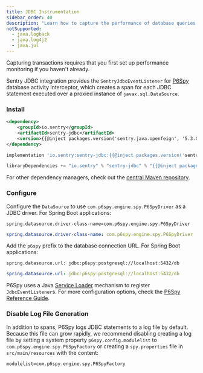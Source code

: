 ```yaml
---
title: JDBC Instrumentation
sidebar_order: 40
description: "Learn how to capture the performance of database queries executed with JDBC."
notSupported:
  - java.logback
  - java.log4j2
  - java.jul
---
```


<Note>

Capturing transactions requires that you first <PlatformLink to="/performance/">set up performance monitoring</PlatformLink> if you haven't already.

</Note>

Sentry JDBC integration provides the `SentryJdbcEventListener` for [P6Spy](https://github.com/p6spy/p6spy/) database activity interceptor, which creates a span for each JDBC statement executed over a proxied instance of `javax.sql.DataSource`.

### Install

```xml {tabTitle:Maven}
<dependency>
    <groupId>io.sentry</groupId>
    <artifactId>sentry-jdbc</artifactId>
    <version>{{@inject packages.version('sentry.java.openfeign', '5.3.0') }}</version>
</dependency>
```

```groovy {tabTitle:Gradle}
implementation 'io.sentry:sentry-jdbc:{{@inject packages.version('sentry.java.jdbc', '5.3.0') }}'
```

```scala {tabTitle: SBT}
libraryDependencies += "io.sentry" % "sentry-jdbc" % "{{@inject packages.version('sentry.java.jdbc', '5.3.0') }}"
```

For other dependency managers, check out the [central Maven repository](https://search.maven.org/artifact/io.sentry/sentry-jdbc).

### Configure

Configure the `DataSource` to use `com.p6spy.engine.spy.P6SpyDriver` as a JDBC driver. For Spring Boot applications:

```properties {tabTitle: application.properties}
spring.datasource.driver-class-name=com.p6spy.engine.spy.P6SpyDriver
```

```yaml {tabTitle: application.yml}
spring.datasource.driver-class-name: com.p6spy.engine.spy.P6SpyDriver
```

Add the `p6spy` prefix to the database connection URL. For Spring Boot applications:

```properties {tabTitle: application.properties}
spring.datasource.url: jdbc:p6spy:postgresql://localhost:5432/db
```

```yaml {tabTitle: application.yml}
spring.datasource.url: jdbc:p6spy:postgresql://localhost:5432/db
```

P6Spy uses a Java [Service Loader](https://docs.oracle.com/javase/tutorial/sound/SPI-intro.html) mechanism to register `JdbcEventListener`s. For more configuration options, check the [P6Spy Reference Guide](https://p6spy.readthedocs.io/en/latest/).

### Disable Log File Generation

In addition to spans, P6Spy logs JDBC statements to a log file by default. Because this file can grow rapidly, we recommend disabling creating a log file by setting a system property `p6spy.config.modulelist` to `com.p6spy.engine.spy.P6SpyFactory` or creating a `spy.properties` file in `src/main/resources` with the content:

```properties
modulelist=com.p6spy.engine.spy.P6SpyFactory
```
